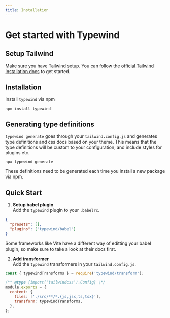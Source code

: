 ```yaml
---
title: Installation
---
```



# Get started with Typewind

## Setup Tailwind

Make sure you have Tailwind setup. You can follow the [official Tailwind Installation docs](https://tailwindcss.com/docs/installation) to get started.

## Installation

Install `typewind` via npm

```fish filename="Terminal" copy
npm install typewind
```

## Generating type definitions

`typewind generate` goes through your `tailwind.config.js` and generates type definitions and css docs based on your theme. This means that the type definitions will be custom to your configuration, and include styles for plugins etc.

```fish filename="Terminal" copy
npx typewind generate
```

<Callout>
  These definitions need to be generated each time you install a new package via
  npm.
</Callout>

## Quick Start

1. **Setup babel plugin**
   <br />
   Add the `typewind` plugin to your `.babelrc`.

```json filename=".babelrc" copy {3}
{
  "presets": [],
  "plugins": ["typewind/babel"]
}
```

<Callout type="info">
  Some frameworks like Vite have a different way of editting your babel plugin,
  so make sure to take a look at their docs first.
</Callout>

2. **Add transformer**
   <br />
   Add the `typewind` transformers in your `tailwind.config.js`.

```js /typewindTransforms/ filename="tailwind.config.js" copy
const { typewindTransforms } = require('typewind/transform');

/** @type {import('tailwindcss').Config} \*/
module.exports = {
  content: {
    files: ['./src/**/*.{js,jsx,ts,tsx}'],
    transform: typewindTransforms,
  },
};
```
